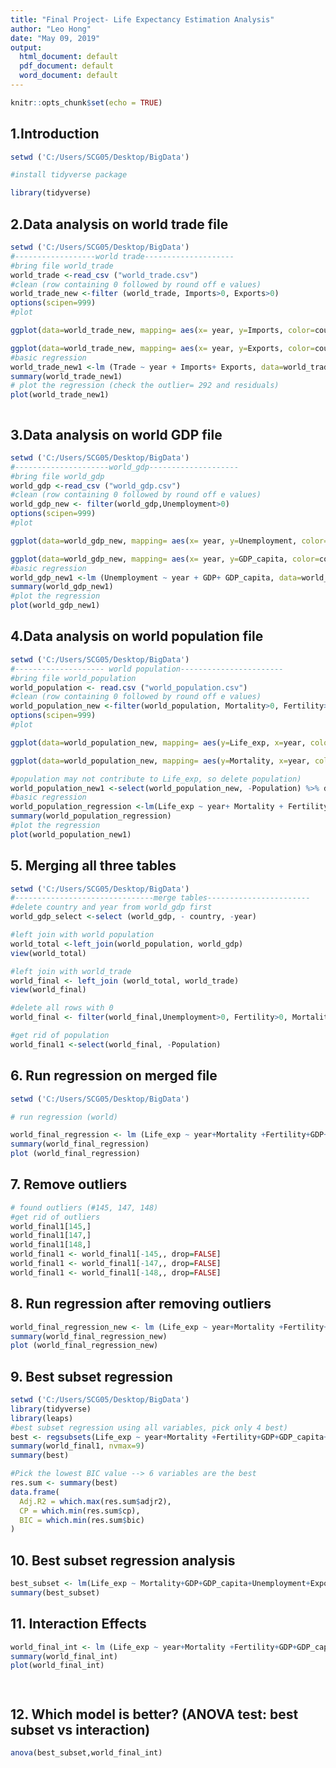 ---
title: "Final Project- Life Expectancy Estimation Analysis"
author: "Leo Hong"
date: "May 09, 2019"
output: 
  html_document: default
  pdf_document: default
  word_document: default
---

```{r setup, include=FALSE}
knitr::opts_chunk$set(echo = TRUE)
```
## 1.Introduction
 


```{r warning=FALSE, meassage=FALSE, error=FALSE, echo=FALSE}

setwd ('C:/Users/SCG05/Desktop/BigData')

#install tidyverse package

library(tidyverse)


```
## 2.Data analysis on world trade file 



```{r warning=FALSE, meassage=FALSE, error=FALSE, echo=FALSE}

setwd ('C:/Users/SCG05/Desktop/BigData')
#------------------world trade--------------------
#bring file world_trade
world_trade <-read_csv ("world_trade.csv")
#clean (row containing 0 followed by round off e values)
world_trade_new <-filter (world_trade, Imports>0, Exports>0)
options(scipen=999)
#plot 

ggplot(data=world_trade_new, mapping= aes(x= year, y=Imports, color=country))+ geom_line()

ggplot(data=world_trade_new, mapping= aes(x= year, y=Exports, color=country))+geom_line()
#basic regression
world_trade_new1 <-lm (Trade ~ year + Imports+ Exports, data=world_trade_new)
summary(world_trade_new1)
# plot the regression (check the outlier= 292 and residuals)
plot(world_trade_new1)



```

## 3.Data analysis on world GDP file


```{r warning=FALSE, meassage=FALSE, error=FALSE, echo=FALSE}

setwd ('C:/Users/SCG05/Desktop/BigData')
#---------------------world_gdp--------------------
#bring file world_gdp
world_gdp <-read_csv ("world_gdp.csv")
#clean (row containing 0 followed by round off e values)
world_gdp_new <- filter(world_gdp,Unemployment>0)
options(scipen=999)
#plot 

ggplot(data=world_gdp_new, mapping= aes(x= year, y=Unemployment, color=country))+ geom_line()

ggplot(data=world_gdp_new, mapping= aes(x= year, y=GDP_capita, color=country))+ geom_line()
#basic regression
world_gdp_new1 <-lm (Unemployment ~ year + GDP+ GDP_capita, data=world_gdp_new)
summary(world_gdp_new1)
#plot the regression
plot(world_gdp_new1)


```

## 4.Data analysis on world population file



```{r warning=FALSE, meassage=FALSE, error=FALSE, echo=FALSE}

setwd ('C:/Users/SCG05/Desktop/BigData')
#-------------------- world population-----------------------
#bring file world_population
world_population <- read.csv ("world_population.csv")
#clean (row containing 0 followed by round off e values)
world_population_new <-filter(world_population, Mortality>0, Fertility>0)
options(scipen=999)
#plot

ggplot(data=world_population_new, mapping= aes(y=Life_exp, x=year, color=country))+geom_line()

ggplot(data=world_population_new, mapping= aes(y=Mortality, x=year, color=country))+geom_line()

#population may not contribute to Life_exp, so delete population)
world_population_new1 <-select(world_population_new, -Population) %>% distinct
#basic regression
world_population_regression <-lm(Life_exp ~ year+ Mortality + Fertility, data=world_population_new1)
summary(world_population_regression)
#plot the regression
plot(world_population_new1)


```


## 5. Merging all three tables


```{r warning=FALSE, meassage=FALSE, error=FALSE, echo=FALSE}

setwd ('C:/Users/SCG05/Desktop/BigData')
#-------------------------------merge tables-----------------------
#delete country and year from world_gdp first
world_gdp_select <-select (world_gdp, - country, -year)

#left join with world population
world_total <-left_join(world_population, world_gdp)
view(world_total)

#left join with world_trade
world_final <- left_join (world_total, world_trade)
view(world_final)

#delete all rows with 0
world_final <- filter(world_final,Unemployment>0, Fertility>0, Mortality>0, Life_exp>0)

#get rid of population
world_final1 <-select(world_final, -Population)


```

## 6. Run regression on merged file 


```{r warning=FALSE, meassage=FALSE, error=FALSE, echo=FALSE}

setwd ('C:/Users/SCG05/Desktop/BigData')

# run regression (world)

world_final_regression <- lm (Life_exp ~ year+Mortality +Fertility+GDP+GDP_capita+Unemployment +Imports+Exports+Trade, data=world_final)
summary(world_final_regression)
plot (world_final_regression)

```

## 7. Remove outliers


```{r warning=FALSE, meassage=FALSE, error=FALSE, echo=FALSE}

# found outliers (#145, 147, 148)
#get rid of outliers 
world_final1[145,]
world_final1[147,]
world_final1[148,]
world_final1 <- world_final1[-145,, drop=FALSE]
world_final1 <- world_final1[-147,, drop=FALSE]
world_final1 <- world_final1[-148,, drop=FALSE]

```

## 8. Run regression after removing outliers



```{r warning=FALSE, meassage=FALSE, error=FALSE, echo=FALSE}

world_final_regression_new <- lm (Life_exp ~ year+Mortality +Fertility+GDP+GDP_capita+Unemployment +Imports+Exports+Trade, data=world_final1)
summary(world_final_regression_new)
plot (world_final_regression_new)

```

## 9. Best subset regression


```{r warning=FALSE, meassage=FALSE, error=FALSE, echo=FALSE}

setwd ('C:/Users/SCG05/Desktop/BigData')
library(tidyverse)
library(leaps)
#best subset regression using all variables, pick only 4 best)
best <- regsubsets(Life_exp ~ year+Mortality +Fertility+GDP+GDP_capita+Unemployment +Imports+Exports+Trade, data=world_final1)
summary(world_final1, nvmax=9)
summary(best)

#Pick the lowest BIC value --> 6 variables are the best
res.sum <- summary(best)
data.frame(
  Adj.R2 = which.max(res.sum$adjr2),
  CP = which.min(res.sum$cp),
  BIC = which.min(res.sum$bic)
)


```

## 10. Best subset regression analysis



```{r warning=FALSE, meassage=FALSE, error=FALSE, echo=FALSE}
best_subset <- lm(Life_exp ~ Mortality+GDP+GDP_capita+Unemployment+Exports+Trade, data=world_final1)
summary(best_subset)


```

## 11. Interaction Effects



```{r warning=FALSE, meassage=FALSE, error=FALSE, echo=FALSE}

world_final_int <- lm (Life_exp ~ year+Mortality +Fertility+GDP+GDP_capita+Unemployment +Imports+Exports+Trade +(Mortality:Fertility)+ (Imports:Exports)+(GDP:GDP_capita), data=world_final1)
summary(world_final_int)
plot(world_final_int)




```

## 12. Which model is better? (ANOVA test: best subset vs interaction)


```{r warning=FALSE, meassage=FALSE, error=FALSE, echo=FALSE}

anova(best_subset,world_final_int)





```

 